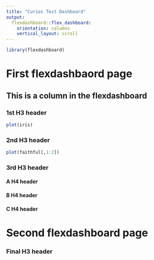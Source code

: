 ```yaml
---
title: "Curios Test Dashboard"
output: 
  flexdashboard::flex_dashboard:
    orientation: columns
    vertical_layout: scroll
---
```


```r
library(flexdashboard)
```

# First flexdashbaord page

This is a column in the flexdashboard {data-width=350}
-----------------------------------------------------------------------

### 1st H3 header

```r
plot(iris)
```

### 2nd H3 header

```r
plot(faithful[,1:2])
```

### 3rd H3 header

#### A H4 header

#### B H4 header

#### C H4 header

# Second flexdashboard page

### Final H3 header
